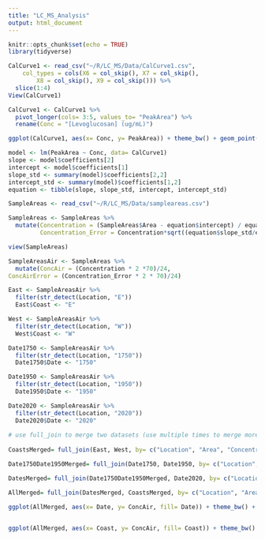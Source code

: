 ```yaml
---
title: "LC_MS_Analysis"
output: html_document
---
```


```r
knitr::opts_chunk$set(echo = TRUE)
library(tidyverse)
```

```r
CalCurve1 <- read_csv("~/R/LC_MS/Data/CalCurve1.csv", 
    col_types = cols(X6 = col_skip(), X7 = col_skip(), 
        X8 = col_skip(), X9 = col_skip())) %>%
  slice(1:4)
View(CalCurve1)
```

```r
CalCurve1 <- CalCurve1 %>% 
  pivot_longer(cols= 3:5, values_to= "PeakArea") %>%
  rename(Conc = "[Levoglucosan] (ug/mL)")

ggplot(CalCurve1, aes(x= Conc, y= PeakArea)) + theme_bw() + geom_point() + geom_smooth(method = lm, se = FALSE) + labs(x= "Concentration of Levoglucosan (µg/mL)", y = "Peak Area", title="Calibration Curve for Levoglucosan")

model <- lm(PeakArea ~ Conc, data= CalCurve1)  
slope <- model$coefficients[2]
intercept <- model$coefficients[1]
slope_std <- summary(model)$coefficients[2,2]
intercept_std <- summary(model)$coefficients[1,2]
equation <- tibble(slope, slope_std, intercept, intercept_std)

```

```r
SampleAreas <- read_csv("~/R/LC_MS/Data/sampleareas.csv")

SampleAreas <- SampleAreas %>%
  mutate(Concentration = (SampleAreas$Area - equation$intercept) / equation$slope, 
         Concentration_Error = Concentration*sqrt((equation$slope_std/equation$slope)^2 + (equation$intercept_std/equation$intercept)^2))

view(SampleAreas)
```

```r
SampleAreasAir <- SampleAreas %>%
  mutate(ConcAir = (Concentration * 2 *70)/24,
ConcAirError = (Concentration_Error * 2 * 70)/24)
```

```r
East <- SampleAreasAir %>%
  filter(str_detect(Location, "E"))
  East$Coast <- "E"

West <- SampleAreasAir %>%
  filter(str_detect(Location, "W"))
  West$Coast <- "W"

Date1750 <- SampleAreasAir %>%
  filter(str_detect(Location, "1750"))
  Date1750$Date <- "1750"

Date1950 <- SampleAreasAir %>%
  filter(str_detect(Location, "1950"))
  Date1950$Date <- "1950"

Date2020 <- SampleAreasAir %>%
  filter(str_detect(Location, "2020"))
  Date2020$Date <- "2020"
  
# use full_join to merge two datasets (use multiple times to merge more than two) and "by=" for all the columns to merge by  
  
CoastsMerged= full_join(East, West, by= c("Location", "Area", "Concentration", "Concentration_Error", "ConcAir", "ConcAirError", "Coast"))

Date1750Date1950Merged= full_join(Date1750, Date1950, by= c("Location", "Area", "Concentration", "Concentration_Error", "ConcAir", "ConcAirError", "Date"))

DatesMerged= full_join(Date1750Date1950Merged, Date2020, by= c("Location", "Area", "Concentration", "Concentration_Error", "ConcAir", "ConcAirError", "Date"))

AllMerged= full_join(DatesMerged, CoastsMerged, by= c("Location", "Area", "Concentration", "Concentration_Error", "ConcAir", "ConcAirError"))

```

```r
ggplot(AllMerged, aes(x= Date, y= ConcAir, fill= Date)) + theme_bw() + geom_point() + geom_boxplot() + facet_wrap(~Coast) + labs(x= "Date", y = "Levoglucosan (µg/M^3)", title="Levoglucosan Concentations By Date") 


ggplot(AllMerged, aes(x= Coast, y= ConcAir, fill= Coast)) + theme_bw() + geom_point() + geom_boxplot() + facet_wrap(~Date) + labs(x= "Coast", y = "Levoglucosan (µg/M^3)", title="Levoglucosan Concentations By Coast")
```


